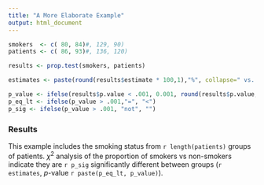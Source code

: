 ```yaml
---
title: "A More Elaborate Example"
output: html_document
---
```



```r

smokers  <- c( 80, 84)#, 129, 90)
patients <- c( 86, 93)#, 136, 120)

results <- prop.test(smokers, patients)

estimates <- paste(round(results$estimate * 100,1),"%", collapse=" vs. ", sep="")

p_value <- ifelse(results$p.value < .001, 0.001, round(results$p.value,3))
p_eq_lt <- ifelse(p_value > .001,"=", "<")
p_sig <- ifelse(p_value > .001, "not", "")

```

### Results
This example includes the smoking status from `r length(patients)` groups of patients. ${\chi}^2$ analysis of the proportion of smokers vs non-smokers indicate they are `r p_sig` significantly different between groups (`r estimates`, $p$-value `r paste(p_eq_lt, p_value)`).


